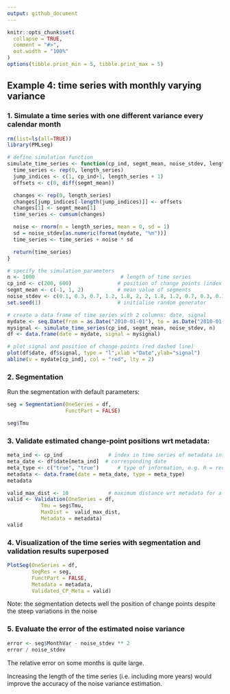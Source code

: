 ```yaml
---
output: github_document
---
```


<!-- Example4.md is generated from Example4.Rmd. Please edit that file -->

```r
knitr::opts_chunk$set(
  collapse = TRUE,
  comment = "#>",
  out.width = "100%"
)
options(tibble.print_min = 5, tibble.print_max = 5)
```

## Example 4: time series with monthly varying variance

### 1. Simulate a time series with one different variance every calendar month 

```r
rm(list=ls(all=TRUE))
library(PMLseg)

# define simulation function
simulate_time_series <- function(cp_ind, segmt_mean, noise_stdev, length_series) {
  time_series <- rep(0, length_series)
  jump_indices <- c(1, cp_ind+1, length_series + 1)
  offsets <- c(0, diff(segmt_mean))

  changes <- rep(0, length_series)
  changes[jump_indices[-length(jump_indices)]] <- offsets
  changes[1] <- segmt_mean[1]
  time_series <- cumsum(changes)

  noise <- rnorm(n = length_series, mean = 0, sd = 1)
  sd = noise_stdev[as.numeric(format(mydate, "%m"))]
  time_series <- time_series + noise * sd

  return(time_series)
}

# specify the simulation parameters
n <- 1000                            # length of time series
cp_ind <- c(200, 600)               # position of change points (index in time series)
segmt_mean <- c(-1, 1, 2)           # mean value of segments
noise_stdev <- c(0.1, 0.3, 0.7, 1.2, 1.8, 2, 2, 1.8, 1.2, 0.7, 0.3, 0.1) # 12 values, one per month (Jan to Dec)
set.seed(1)                         # initialise random generator

# create a data frame of time series with 2 columns: date, signal
mydate <- seq.Date(from = as.Date("2010-01-01"), to = as.Date("2010-01-01")+(n-1), by = "day")
mysignal <- simulate_time_series(cp_ind, segmt_mean, noise_stdev, n)
df <- data.frame(date = mydate, signal = mysignal)

# plot signal and position of change-points (red dashed line)
plot(df$date, df$signal, type = "l",xlab ="Date",ylab="signal")
abline(v = mydate[cp_ind], col = "red", lty = 2)
```

### 2. Segmentation

Run the segmentation with default parameters:

```r
seg = Segmentation(OneSeries = df, 
                   FunctPart = FALSE)

seg$Tmu
```

### 3. Validate estimated change-point positions wrt metadata:

```r
meta_ind <- cp_ind               # index in time series of metadata information
meta_date <- df$date[meta_ind]  # corresponding date 
meta_type <- c("true", "true")      # type of information, e.g. R = receiver change, A = antenna change, D = radome change
metadata <- data.frame(date = meta_date, type = meta_type)
metadata

valid_max_dist <- 10             # maximum distance wrt metadata for a CP to be validated
valid <- Validation(OneSeries = df, 
           Tmu = seg$Tmu,
           MaxDist =  valid_max_dist,
           Metadata = metadata)
valid
```

### 4. Visualization of the time series with segmentation and validation results superposed

```r
PlotSeg(OneSeries = df, 
        SegRes = seg, 
        FunctPart = FALSE,
        Metadata = metadata, 
        Validated_CP_Meta = valid)
```

Note: the segmentation detects well the position of change points despite the steep variations in the noise 

### 5. Evaluate the error of the estimated noise variance
```r
error <- seg$MonthVar - noise_stdev ** 2
error / noise_stdev
```

The relative error on some months is quite large.

Increasing the length of the time series (i.e. including more years) would improve the accuracy of the noise variance estimation.
